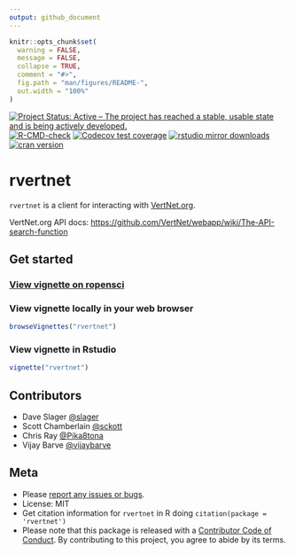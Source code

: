 ```yaml
---
output: github_document
---
```


<!-- README.md is generated from README.Rmd. Please edit that file -->

```r
knitr::opts_chunk$set(
  warning = FALSE,
  message = FALSE,
  collapse = TRUE,
  comment = "#>",
  fig.path = "man/figures/README-",
  out.width = "100%"
)
```

<!-- badges: start -->

[![Project Status: Active – The project has reached a stable, usable state and is being actively developed.](https://www.repostatus.org/badges/latest/active.svg)](https://www.repostatus.org/#active) [![R-CMD-check](https://github.com/ropensci/rvertnet/actions/workflows/R-CMD-check.yaml/badge.svg)](https://github.com/ropensci/rvertnet/actions/workflows/R-CMD-check.yaml) [![Codecov test coverage](https://codecov.io/gh/ropensci/rvertnet/branch/master/graph/badge.svg)](https://app.codecov.io/gh/ropensci/rvertnet?branch=master) [![rstudio mirror downloads](https://cranlogs.r-pkg.org/badges/rvertnet)](https://github.com/r-hub/cranlogs.app) [![cran version](https://www.r-pkg.org/badges/version/rvertnet)](https://cran.r-project.org/package=rvertnet)

<!-- badges: end -->

# rvertnet

`rvertnet` is a client for interacting with [VertNet.org](http://vertnet.org/).

VertNet.org API docs: <https://github.com/VertNet/webapp/wiki/The-API-search-function>

## Get started

### [View vignette on ropensci](https://docs.ropensci.org/rvertnet/articles/rvertnet.html)

### View vignette locally in your web browser

```r
browseVignettes("rvertnet")
```

### View vignette in Rstudio

```r
vignette("rvertnet")
```

## Contributors

-   Dave Slager [\@slager](https://github.com/slager)
-   Scott Chamberlain [\@sckott](https://github.com/sckott)
-   Chris Ray [\@Pika8tona](https://github.com/Pika8tona)
-   Vijay Barve [\@vijaybarve](https://github.com/vijaybarve)

## Meta

-   Please [report any issues or bugs](https://github.com/ropensci/rvertnet/issues).
-   License: MIT
-   Get citation information for `rvertnet` in R doing `citation(package = 'rvertnet')`
-   Please note that this package is released with a [Contributor Code of Conduct](https://ropensci.org/code-of-conduct/). By contributing to this project, you agree to abide by its terms.
